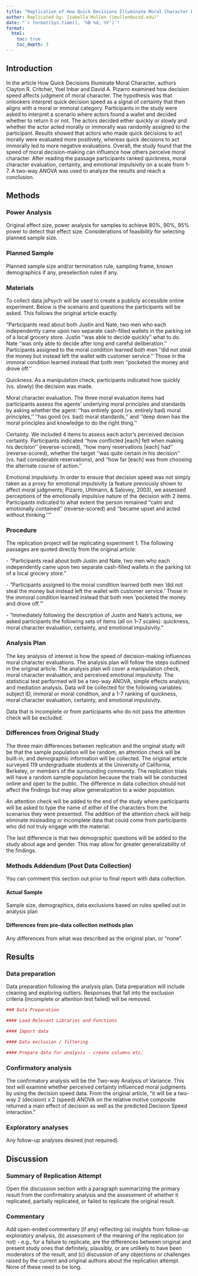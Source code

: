```yaml
---
title: "Replication of How Quick Decisions Illuminate Moral Character by Clayton R. Critcher, Yoel Inbar, & David A. Pizarro (2013, Social Psychological and Personality Science)"
author: Replicated by: Isabella Mullen (imullen@ucsd.edu)"
date: "`r format(Sys.time(), '%B %d, %Y')`"
format:
  html:
    toc: true
    toc_depth: 3
---
```


<!-- Replication reports should all use this template to standardize reporting across projects.  These reports will be public supplementary materials that accompany the summary report(s) of the aggregate results. -->

## Introduction

In the article How Quick Decisions Illuminate Moral Character, authors Clayton R. Critcher, Yoel Inbar and David A. Pizarro examined how decision speed affects judgment of moral character. The hypothesis was that onlookers interpret quick decision speed as a signal of certainty that then aligns with a moral or immoral category. Participants in the study were asked to interpret a scenario where actors found a wallet and decided whether to return it or not. The actors decided either quickly or slowly and whether the actor acted morally or immorally was randomly assigned to the participant. Results showed that actors who made quick decisions to act morally were evaluated more positively, whereas quick decisions to act immorally led to more negative evaluations. Overall, the study found that the speed of moral decision-making can influence how others perceive moral character. After reading the passage participants ranked quickness, moral character evaluation, certainty, and emotional impulsivity on a scale from 1-7. A two-way ANOVA was used to analyze the results and reach a conclusion.

## Methods

### Power Analysis

Original effect size, power analysis for samples to achieve 80%, 90%, 95% power to detect that effect size. Considerations of feasibility for selecting planned sample size.

### Planned Sample

Planned sample size and/or termination rule, sampling frame, known demographics if any, preselection rules if any.

### Materials

To collect data jsPsych will be used to create a publicly accessible online experiment. Below is the scenario and questions the participants will be asked. This follows the original article exactly.

"Participants read about both Justin and Nate, two men who each independently came upon two separate cash-filled wallets in the parking lot of a local grocery store. Justin ‘‘was able to decide quickly’’ what to do. Nate ‘‘was only able to decide after long and careful deliberation.’’ Participants assigned to the moral condition learned both men ‘‘did not steal the money but instead left the wallet with customer service.’’ Those in the immoral condition learned instead that both men ‘‘pocketed the money and drove off.’'

Quickness. As a manipulation check, participants indicated how quickly (vs. slowly) the decision was made.

Moral character evaluation. The three moral evaluation items had participants assess the agents’ underlying moral principles and standards by asking whether the agent: ‘‘has entirely good (vs. entirely bad) moral principles,’’ ‘‘has good (vs. bad) moral standards,’’ and ‘‘deep down has the moral principles and knowledge to do the right thing.’’

Certainty. We included 4 items to assess each actor’s perceived decision certainty. Participants indicated ‘‘how conflicted \[each\] felt when making his decision’’ (reverse-scored), ‘‘how many reservations \[each\] had’’ (reverse-scored), whether the target ‘‘was quite certain in his decision’’ (vs. had considerable reservations), and ‘‘how far \[each\] was from choosing the alternate course of action.’’

Emotional impulsivity. In order to ensure that decision speed was not simply taken as a proxy for emotional impulsivity (a feature previously shown to affect moral judgments; Pizarro, Uhlmann, & Salovey, 2003), we assessed perceptions of the emotionally impulsive nature of the decision with 2 items. Participants indicated to what extent the person remained ‘‘calm and emotionally contained’’ (reverse-scored) and ‘‘became upset and acted without thinking.’’"

### Procedure

The replication project will be replicating experiment 1. The following passages are quoted directly from the original article:

\- "Participants read about both Justin and Nate, two men who each independently came upon two separate cash-filled wallets in the parking lot of a local grocery store."

\- "Participants assigned to the moral condition learned both men ‘did not steal the money but instead left the wallet with customer service.’ Those in the immoral condition learned instead that both men 'pocketed the money and drove off.'"

\- "Immediately following the description of Justin and Nate’s actions, we asked participants the following sets of items (all on 1–7 scales): quickness, moral character evaluation, certainty, and emotional impulsivity."

### Analysis Plan

The key analysis of interest is how the speed of decision-making influences moral character evaluations. The analysis plan will follow the steps outlined in the original article. The analysis plan will cover a manipulation check, moral character evaluation, and perceived emotional impulsivity. The statistical test performed will be a two-way ANOVA, simple effects analysis, and mediation analysis. Data will be collected for the following variables: subject ID, immoral or moral condition, and a 1-7 ranking of quickness, moral character evaluation, certainty, and emotional impulsivity.

Data that is incomplete or from participants who do not pass the attention check will be excluded.

### Differences from Original Study

The three main differences between replication and the original study will be that the sample population will be random, an attention check will be built-in, and demographic information will be collected. The original article surveyed 119 undergraduate students at the University of California, Berkeley, or members of the surrounding community. The replication trials will have a random sample population because the trials will be conducted online and open to the public. The difference in data collection should not affect the findings but may allow generalization to a wider population.

An attention check will be added to the end of the study where participants will be asked to type the name of either of the characters from the scenarios they were presented. The addition of the attention check will help eliminate misleading or incomplete data that could come from participants who did not truly engage with the material.

The last difference is that two demographic questions will be added to the study about age and gender. This may allow for greater generalizability of the findings.

### Methods Addendum (Post Data Collection)

You can comment this section out prior to final report with data collection.

#### Actual Sample

Sample size, demographics, data exclusions based on rules spelled out in analysis plan

#### Differences from pre-data collection methods plan

Any differences from what was described as the original plan, or “none”.

## Results

### Data preparation

Data preparation following the analysis plan. Data preparation will include cleaning and exploring outliers. Responses that fall into the exclusion criteria (incomplete or attention test failed) will be removed.

```r
### Data Preparation

#### Load Relevant Libraries and Functions

#### Import data

#### Data exclusion / filtering

#### Prepare data for analysis - create columns etc.
```

### Confirmatory analysis

The confirmatory analysis will be the Two-way Analysis of Variance. This text will examine whether perceived certainty influenced moral judgments by using the decision speed data. From the original article, "it will be a two-way 2 (decision) x 2 (speed) ANOVA on the relative motive composite returned a main effect of decision as well as the predicted Decision Speed interaction."

### Exploratory analyses

Any follow-up analyses desired (not required).

## Discussion

### Summary of Replication Attempt

Open the discussion section with a paragraph summarizing the primary result from the confirmatory analysis and the assessment of whether it replicated, partially replicated, or failed to replicate the original result.

### Commentary

Add open-ended commentary (if any) reflecting (a) insights from follow-up exploratory analysis, (b) assessment of the meaning of the replication (or not) - e.g., for a failure to replicate, are the differences between original and present study ones that definitely, plausibly, or are unlikely to have been moderators of the result, and (c) discussion of any objections or challenges raised by the current and original authors about the replication attempt. None of these need to be long.
